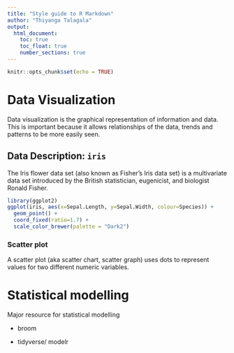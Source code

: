 ```yaml
---
title: "Style guide to R Markdown"
author: "Thiyanga Talagala"
output: 
  html_document:
    toc: true
    toc_float: true
    number_sections: true
---
```


```r
knitr::opts_chunk$set(echo = TRUE)
```

# Data Visualization

Data visualization is the graphical representation of information and data. This is important because it allows relationships of the data, trends and patterns to be more easily seen.

##  Data Description: `iris`

The Iris flower data set (also known as Fisher’s Iris data set) is a multivariate data set introduced by the British statistician, eugenicist, and biologist Ronald Fisher.

```r
library(ggplot2)
ggplot(iris, aes(x=Sepal.Length, y=Sepal.Width, colour=Species)) + 
  geom_point() + 
  coord_fixed(ratio=1.7) + 
  scale_color_brewer(palette = "Dark2")
```



### Scatter plot

A scatter plot (aka scatter chart, scatter graph) uses dots to represent values for two different numeric variables.

# Statistical modelling

Major resource for statistical modelling

- broom

- tidyverse/ modelr



